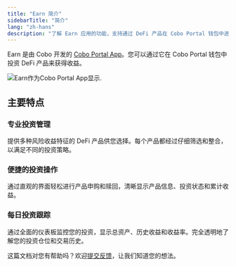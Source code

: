 ```yaml
---
title: "Earn 简介"
sidebarTitle: "简介"
lang: "zh-hans"
description: "了解 Earn 应用的功能，支持通过 DeFi 产品在 Cobo Portal 钱包中进行投资并获得收益。"
---
```


Earn 是由 Cobo 开发的 [Cobo Portal App](/cn/portal/portal-apps/introduction)。您可以通过它在 Cobo Portal 钱包中投资 DeFi 产品来获得收益。

<img src="/cn/images/portal-apps/earn/earn-in-app-store.png" className="screenshot_modal" alt="Earn作为Cobo Portal App显示."/>

## 主要特点

### 专业投资管理

提供多种风险收益特征的 DeFi 产品供您选择。每个产品都经过仔细筛选和整合，以满足不同的投资策略。

### 便捷的投资操作

通过直观的界面轻松进行产品申购和赎回，清晰显示产品信息、投资状态和累计收益。

### 每日投资跟踪

通过全面的仪表板监控您的投资，显示总资产、历史收益和收益率。完全透明地了解您的投资仓位和交易历史。

<Tip>这篇文档对您有帮助吗？欢迎[提交反馈](https://forms.zohopublic.com/cobo/form/DocumentFeedbackForm/formperma/QvLOhxJv1_JMsJ-1dleZ8Itb_7rzN-LtgvsDdxosoVI?referrername=manuals)，让我们知道您的想法。</Tip>
